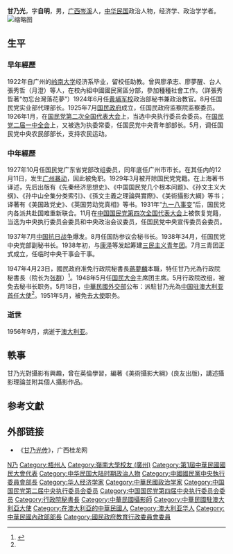 {{Infobox Officeholder
|姓名=甘乃光
|圖像=Gan Naiguang.jpg
|圖像大小=200px
|圖像說明=  
| 字       = 
| 號       = 
| 別名     = 
| 出生名   = 
| 出生日期 = 1897年
| 出生地點 = {{QING|廣西省}}[[梧州府|梧州府]][[岑溪縣|岑溪縣]]
| 逝世日期 = {{death year and age|1956|1897}}
| 逝世地點 = {{AUS}}
| 死因     = 
| 墓地     = 
| 墓地座標 = 
| 籍貫     = 
| 國籍     = {{QING}}（1897年－1911年）<br>{{ROC}}（1912年－1956年）
| 公民權   = 
| 政黨     = {{KMT}}
| 其他政黨 = 
| 身高     = 
| 配偶     = 陳杏容
| 伴侶     = 
| 兒女     = 
| 父母     = 
| 親屬     = 
| 居住地   = 
| 學歷     = 
| 母校     = 
| 職業     = 
| 專業     = 
| 知名原因 = 
| 著作     = 
| 宗教信仰 = 
| 獲獎     = 
| 簽名     = 
| 腳註     = 
}}
'''甘乃光'''{{BD|1897年||1956年||catIdx=Gan Naiguang}}，字'''自明'''，男，[[广西|广西]][[岑溪|岑溪]]人，[[中华民国|中华民国]]政治人物，经济学、政治学学者。
[[File:甘乃光2.jpg|缩略图]]

== 生平 ==
=== 早年經歷 ===
1922年自广州的[[岭南大学_(广州)|岭南大学]]经济系毕业，留校任助教。曾與廖承志、廖夢醒、台人張秀哲（月澄）等人，在校內組中國國民黨區分部，參加種種社會工作。（詳張秀哲著“勿忘台灣落花夢”）1924年6月任[[黄埔军校|黄埔军校]]政治部秘书兼政治教官。8月任国民党实业部代理部长。1925年7月[[国民政府|国民政府]]成立，任国民政府监察院监察委员。1926年1月，在[[国民党第二次全国代表大会|国民党第二次全国代表大会]]上，当选中央执行委员会委员。在[[国民党二届一中全会|国民党二届一中全会]]上，又被选为执委常委，任国民党中央青年部部长。5月，调任国民党中央农民部部长，支持农民运动。

=== 中年經歷 ===
1927年10月任国民党广东省党部改组委员，同年底任广州市市长。在其任内的12月11日，发生[[广州暴动|广州暴动]]，因此被免职。1929年3月被开除国民党党籍。在上海著书译述，先后出版有《先秦经济思想史》、《中国国民党几个根本问题》、《孙文主义大纲》、《孙中山全集分类索引》、《孫文主義之理論與實際》、《美術攝影大綱》等书；译著有《美国政党史》、《英国劳动党真相》等书。1931年“[[九一八事变|九一八事变]]”后，国民党内各派共赴国难重新联合。11月在[[中国国民党第四次全国代表大会|中国国民党第四次全国代表大会]]上被恢复党籍，当选为中央执行委员会委员和中央政治会议委员，任国民党中央宣传委员会委员。

1937年7月[[中国抗日战争|中国抗日战争]]爆发。8月任国防参议会秘书长。1938年34月，任国民党中央党部副秘书长。1938年初，与[[康泽|康泽]]等发起筹建[[三民主义青年团|三民主义青年团]]。7月三青团正式成立，任临时中央干事会干事。

1947年4月23日，國民政府准免行政院秘書長[[蔣夢麟|蔣夢麟]]本職，特任甘乃光為行政院秘書長（院长为[[张群|张群]]）<ref name=民>{{cite book |editors=李新總主編，[[中國社會科學院|中國社會科學院]]近代史研究所[[中華民國史|中華民國史]]研究室編，韓信夫、姜克夫主編 |title=《中華民國史大事記》 |location=[[北京|北京]] |publisher=[[中華書局|中華書局]] |year=2011 }}</ref>{{rp|8340}}。1948年5月任[[国民大会|国民大会]]主席团主席。5月行政院改组，被免去秘书长职务。5月18日，[[中華民國外交部|中華民國外交部]]公布：派駐甘乃光為[[中国驻澳大利亚大使列表|中国驻澳大利亚首任大使]]<ref name=民/>{{rp|8604}}。1951年5月，被免去[[大使|大使]]职务。

=== 逝世 ===
1956年9月，病逝于[[澳大利亚|澳大利亚]]。

== 軼事 ==
甘乃光對攝影有興趣，曾在英倫學習，編著《美術攝影大綱》(良友出版)，講述攝影理論並附其個人攝影作品。

== 参考文獻 ==
{{reflist}}

== 外部链接 ==
*《[https://web.archive.org/web/20061107095854/http://www.gl.gxnews.com.cn/news/20040701/bgycxd/150822.htm 甘乃光传]》，广西桂龙网

{{中國國民黨第二屆中央執行委員會}}
{{中國國民黨中央執行委員會常務委員}}
{{行憲前監察委員}}
{{中華民國內政部部長}}
{{中華民國教育部部長}}
{{江苏行政长官}}
{{广州市市长|ROC}}
{{Authority control}}

{{DEFAULTSORT:Gan Naiguang}}
[[Category:甘姓|N乃]]
[[Category:梧州人|Category:梧州人]]
[[Category:嶺南大學校友_(廣州)|Category:嶺南大學校友 (廣州)]]
[[Category:第1屆中華民國國民大會代表|Category:第1屆中華民國國民大會代表]]
[[Category:中华民国大陆时期政治人物|Category:中华民国大陆时期政治人物]]
[[Category:中國國民黨中央執行委員會部長|Category:中國國民黨中央執行委員會部長]]
[[Category:华人经济学家|Category:华人经济学家]]
[[Category:中華民國政治学家|Category:中華民國政治学家]]
[[Category:中国国民党第二届中央执行委员会委员|Category:中国国民党第二届中央执行委员会委员]]
[[Category:中国国民党第四届中央执行委员会委员|Category:中国国民党第四届中央执行委员会委员]]
[[Category:行政院秘書長|Category:行政院秘書長]]
[[Category:中華民國攝影師|Category:中華民國攝影師]]
[[Category:中華民國駐澳大利亞大使|Category:中華民國駐澳大利亞大使]]
[[Category:在澳大利亞的中華民國人|Category:在澳大利亞的中華民國人]]
[[Category:澳大利亚华人|Category:澳大利亚华人]]
[[Category:中華民國內政部部長|Category:中華民國內政部部長]]
[[Category:國民政府教育行政委員會委員|Category:國民政府教育行政委員會委員]]